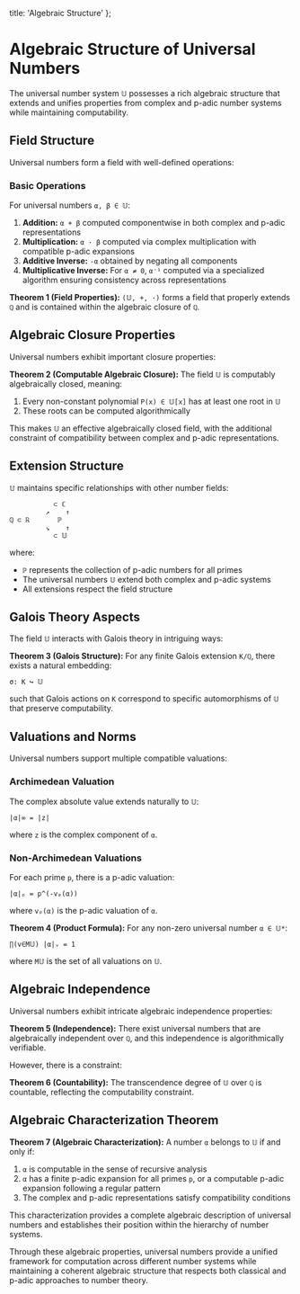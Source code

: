   title: 'Algebraic Structure'
};

# Algebraic Structure of Universal Numbers

The universal number system `𝕌` possesses a rich algebraic structure that extends and unifies properties from complex and p-adic number systems while maintaining computability.

## Field Structure

Universal numbers form a field with well-defined operations:

### Basic Operations

For universal numbers `α, β ∈ 𝕌`:

1. **Addition:** `α + β` computed componentwise in both complex and p-adic representations
2. **Multiplication:** `α · β` computed via complex multiplication with compatible p-adic expansions
3. **Additive Inverse:** `-α` obtained by negating all components
4. **Multiplicative Inverse:** For `α ≠ 0`, `α⁻¹` computed via a specialized algorithm ensuring consistency across representations

**Theorem 1 (Field Properties):** `(𝕌, +, ·)` forms a field that properly extends `ℚ` and is contained within the algebraic closure of `ℚ`.

## Algebraic Closure Properties

Universal numbers exhibit important closure properties:

**Theorem 2 (Computable Algebraic Closure):** The field `𝕌` is computably algebraically closed, meaning:

1. Every non-constant polynomial `P(x) ∈ 𝕌[x]` has at least one root in `𝕌`
2. These roots can be computed algorithmically

This makes `𝕌` an effective algebraically closed field, with the additional constraint of compatibility between complex and p-adic representations.

## Extension Structure

`𝕌` maintains specific relationships with other number fields:

```
           ⊂ ℂ
         ↗    ↑
ℚ ⊂ ℝ       ℙ
         ↘    ↑
           ⊂ 𝕌
```

where:
- `ℙ` represents the collection of p-adic numbers for all primes
- The universal numbers `𝕌` extend both complex and p-adic systems
- All extensions respect the field structure

## Galois Theory Aspects

The field `𝕌` interacts with Galois theory in intriguing ways:

**Theorem 3 (Galois Structure):** For any finite Galois extension `K/ℚ`, there exists a natural embedding:

`σ: K ↪ 𝕌`

such that Galois actions on `K` correspond to specific automorphisms of `𝕌` that preserve computability.

## Valuations and Norms

Universal numbers support multiple compatible valuations:

### Archimedean Valuation

The complex absolute value extends naturally to `𝕌`:

`|α|∞ = |z|`

where `z` is the complex component of `α`.

### Non-Archimedean Valuations

For each prime `p`, there is a p-adic valuation:

`|α|ₚ = p^(-vₚ(α))`

where `vₚ(α)` is the p-adic valuation of `α`.

**Theorem 4 (Product Formula):** For any non-zero universal number `α ∈ 𝕌*`:

`∏(v∈M𝕌) |α|ᵥ = 1`

where `M𝕌` is the set of all valuations on `𝕌`.

## Algebraic Independence

Universal numbers exhibit intricate algebraic independence properties:

**Theorem 5 (Independence):** There exist universal numbers that are algebraically independent over `ℚ`, and this independence is algorithmically verifiable.

However, there is a constraint:

**Theorem 6 (Countability):** The transcendence degree of `𝕌` over `ℚ` is countable, reflecting the computability constraint.

## Algebraic Characterization Theorem

**Theorem 7 (Algebraic Characterization):** A number `α` belongs to `𝕌` if and only if:

1. `α` is computable in the sense of recursive analysis
2. `α` has a finite p-adic expansion for all primes `p`, or a computable p-adic expansion following a regular pattern
3. The complex and p-adic representations satisfy compatibility conditions

This characterization provides a complete algebraic description of universal numbers and establishes their position within the hierarchy of number systems.

Through these algebraic properties, universal numbers provide a unified framework for computation across different number systems while maintaining a coherent algebraic structure that respects both classical and p-adic approaches to number theory.